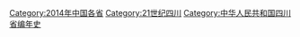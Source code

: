 [[Category:2014年中国各省|Category:2014年中国各省]]
[[Category:21世纪四川|Category:21世纪四川]]
[[Category:中华人民共和国四川省编年史|Category:中华人民共和国四川省编年史]]